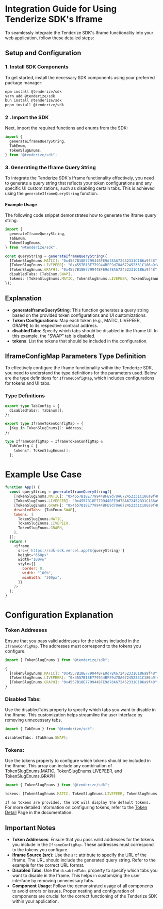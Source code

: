 # Integration Guide for Using Tenderize SDK's Iframe

To seamlessly integrate the Tenderize SDK's Iframe functionality into your web application, follow these detailed steps:

## Setup and Configuration

### 1. Install SDK Components

To get started, install the necessary SDK components using your preferred package manager:

```bash filename="Install" copy
npm install @tenderize/sdk
yarn add @tenderize/sdk
bun install @tenderize/sdk
pnpm install @tenderize/sdk
```

### 2 . Import the SDK

Next, import the required functions and enums from the SDK:

```js filename="Import"  copy
import {
  generateIframeQueryString,
  TabEnum,
  TokenSlugEnums,
} from "@tenderize/sdk";
```

### 3. Generating the Iframe Query String

To integrate the Tenderize SDK's Iframe functionality effectively, you need to generate a query string that reflects your token configurations and any specific UI customizations, such as disabling certain tabs. This is achieved using the `generateIframeQueryString` function.

#### Example Usage

The following code snippet demonstrates how to generate the Iframe query string:

```typescript filename="Generate" copy
import {
  generateIframeQueryString,
  TabEnum,
  TokenSlugEnums,
} from "@tenderize/sdk";

const queryString = generateIframeQueryString({
  [TokenSlugEnums.MATIC]: "0x4557B18E779944BFE9d78A672452331C186a9f48",
  [TokenSlugEnums.LIVEPEER]: "0x4557B18E779944BFE9d78A672452331C186a9f48",
  [TokenSlugEnums.GRAPH]: "0x4557B18E779944BFE9d78A672452331C186a9f48",
  disabledTabs: [TabEnum.SWAP],
  tokens: [TokenSlugEnums.MATIC, TokenSlugEnums.LIVEPEER, TokenSlugEnums.GRAPH],
});
```

## Explanation

- **generateIframeQueryString**: This function generates a query string based on the provided token configurations and UI customizations.
- **Token Configurations**: Map each token (e.g., MATIC, LIVEPEER, GRAPH) to its respective contract address.
- **disabledTabs**: Specify which tabs should be disabled in the Iframe UI. In this example, the "SWAP" tab is disabled.
- **tokens**: List the tokens that should be included in the configuration.

## IframeConfigMap Parameters Type Definition

To effectively configure the Iframe functionality within the Tenderize SDK,
you need to understand the type definitions for the parameters used.
Below are the type definitions for `IframeConfigMap`, which includes configurations for tokens and UI tabs.

### Type Definitions

```typescript filename="Types" copy
export type TabConfig = {
  disabledTabs?: TabEnum[];
};

export type IframeTokenConfigMap = {
  [Key in TokenSlugEnums]?: Address;
};

type IframeConfigMap = IframeTokenConfigMap &
  TabConfig & {
    tokens?: TokenSlugEnums[];
  };
```

# Example Use Case

```js filename="App.tsx"  copy
function App() {
  const queryString = generateIframeQueryString({
    [TokenSlugEnums.MATIC]: "0x4557B18E779944BFE9d78A672452331C186a9f48",
    [TokenSlugEnums.LIVEPEER]: "0x4557B18E779944BFE9d78A672452331C186a9f48",
    [TokenSlugEnums.GRAPH]: "0x4557B18E779944BFE9d78A672452331C186a9f48",
    disabledTabs: [TabEnum.SWAP],
    tokens: [
      TokenSlugEnums.MATIC,
      TokenSlugEnums.LIVEPEER,
      TokenSlugEnums.GRAPH,
    ],
  });
  return (
    <iframe
      src={`https://sdk-sdk.vercel.app?${queryString}`}
      height="660px"
      width="100vw"
      style={{
        border: 0,
        width: "100%",
        minWidth: "300px",
      }}
    />
  );
}
```

# Configuration Explanation

### Token Addresses

Ensure that you pass valid addresses for the tokens included in the `IframeConfigMap`.
The addresses must correspond to the tokens you configure.

```typescript filename="TokenAddresses" copy
import { TokenSlugEnums } from "@tenderize/sdk";

{
  [TokenSlugEnums.MATIC]: "0x4557B18E779944BFE9d78A672452331C186a9f48",
  [TokenSlugEnums.LIVEPEER]: "0x4557B18E779944BFE9d78A672452331C186a9f48",
  [TokenSlugEnums.GRAPH]: "0x4557B18E779944BFE9d78A672452331C186a9f48"
}

```

### Disabled Tabs:

Use the disabledTabs property to specify which tabs you want to disable in the Iframe. This customization helps
streamline the user interface by removing unnecessary tabs.

```js filename="DisabledTabs"  copy
import { TabEnum } from "@tenderize/sdk";

disabledTabs: [TabEnum.SWAP];
```

### Tokens:

Use the tokens property to configure which tokens should be included in the Iframe. This array can include any combination of
TokenSlugEnums.MATIC, TokenSlugEnums.LIVEPEER, and TokenSlugEnums.GRAPH.

```js filename="Tokens"  copy
import { TokenSlugEnums } from "@tenderize/sdk";

tokens: [TokenSlugEnums.MATIC, TokenSlugEnums.LIVEPEER, TokenSlugEnums.GRAPH];
```

`If no tokens are provided, the SDK will display the default tokens.`
For more detailed information on configuring tokens, refer to the [Token Detail](/configration/tokenConfigDetail) Page in the documentation.

## Important Notes

- **Token Addresses**: Ensure that you pass valid addresses for the tokens you include in the `IframeConfigMap`. These addresses must correspond to the tokens you configure.
- **Iframe Source (src)**: Use the `src` attribute to specify the URL of the Iframe. The URL should include the generated query string. Refer to the example for the correct URL format.
- **Disabled Tabs**: Use the `disabledTabs` property to specify which tabs you want to disable in the Iframe. This helps in customizing the user interface by removing unnecessary tabs.
- **Component Usage**: Follow the demonstrated usage of all components to avoid errors or issues. Proper nesting and configuration of components are crucial for the correct functioning of the Tenderize SDK within your application.
